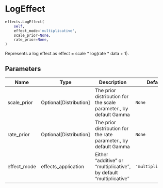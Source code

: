 # LogEffect { #prophetverse.effects.LogEffect }

```python
effects.LogEffect(
    self,
    effect_mode='multiplicative',
    scale_prior=None,
    rate_prior=None,
)
```

Represents a log effect as effect = scale * log(rate * data + 1).

## Parameters {.doc-section .doc-section-parameters}

| Name        | Type                     | Description                                                        | Default            |
|-------------|--------------------------|--------------------------------------------------------------------|--------------------|
| scale_prior | Optional\[Distribution\] | The prior distribution for the scale parameter., by default Gamma  | `None`             |
| rate_prior  | Optional\[Distribution\] | The prior distribution for the rate parameter., by default Gamma   | `None`             |
| effect_mode | effects_application      | Either "additive" or "multiplicative", by default "multiplicative" | `'multiplicative'` |